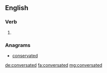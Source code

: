 ==English==

===Verb===
{{head|en|verb form}}

# {{en-past of|conversate}}

===Anagrams===
* [[conservated#English|conservated]]

[[de:conversated]]
[[fa:conversated]]
[[mg:conversated]]